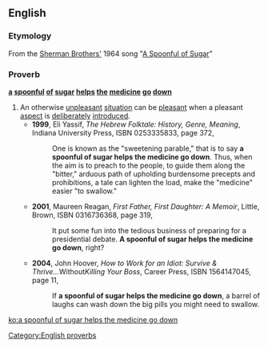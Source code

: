 ==English==
===Etymology===
From the [[w:Sherman Brothers|Sherman Brothers']] 1964 song "[[w:A Spoonful of Sugar|A Spoonful of Sugar]]"
===Proverb===
'''[[a]] [[spoonful]] [[of]] [[sugar]] [[helps]] [[the]] [[medicine]] [[go]] [[down]]'''
#An otherwise [[unpleasant]] [[situation]] can be [[pleasant]] when a pleasant [[aspect]] is [[deliberately]] [[introduced]].
#*'''1999''', Eli Yassif, ''The Hebrew Folktale: History, Genre, Meaning'', Indiana University Press, ISBN 0253335833, page 372,
#*:One is known as the "sweetening parable," that is to say '''a spoonful of sugar helps the medicine go down'''. Thus, when the aim is to preach to the people, to guide them along the "bitter," arduous path of upholding burdensome precepts and prohibitions, a tale can lighten the load, make the "medicine" easier "to swallow."
#*'''2001''', Maureen Reagan, ''First Father, First Daughter: A Memoir'', Little, Brown, ISBN 0316736368, page 319,
#*:It put some fun into the tedious business of preparing for a presidential debate. '''A spoonful of sugar helps the medicine go down''', right?
#*'''2004''', John Hoover, ''How to Work for an Idiot: Survive & Thrive... ''Without'' Killing Your Boss'', Career Press, ISBN 1564147045, page 11,
#*:If '''a spoonful of sugar helps the medicine go down''', a barrel of laughs can wash down the big pills you might need to swallow.

[[Category:English proverbs]]

[[ko:a spoonful of sugar helps the medicine go down]]